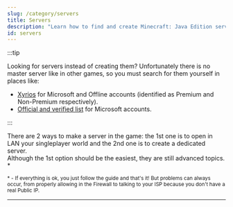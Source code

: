 ```yaml
---
slug: /category/servers
title: Servers
description: "Learn how to find and create Minecraft: Java Edition servers"
id: servers
---
```



:::tip

Looking for servers instead of creating them? Unfortunately there is no master server like in other games, so you must search for them yourself in places like:
- [Xyrios](https://xyrios.com/minecraft/servers) for Microsoft and Offline accounts (identified as Premium and Non-Premium respectively).
- [Official and verified list](https://aka.ms/verifiedservers) for Microsoft accounts.

:::

There are 2 ways to make a server in the game: the 1st one is to open in LAN your singleplayer world and the 2nd one is to create a dedicated server.\
Although the 1st option should be the easiest, they are still advanced topics. \*

<small>\* - If everything is ok, you just follow the guide and that's it! But problems can always occur, from properly allowing in the Firewall to talking to your ISP because you don't have a real Public IP.</small>

***

<DocCardList />

